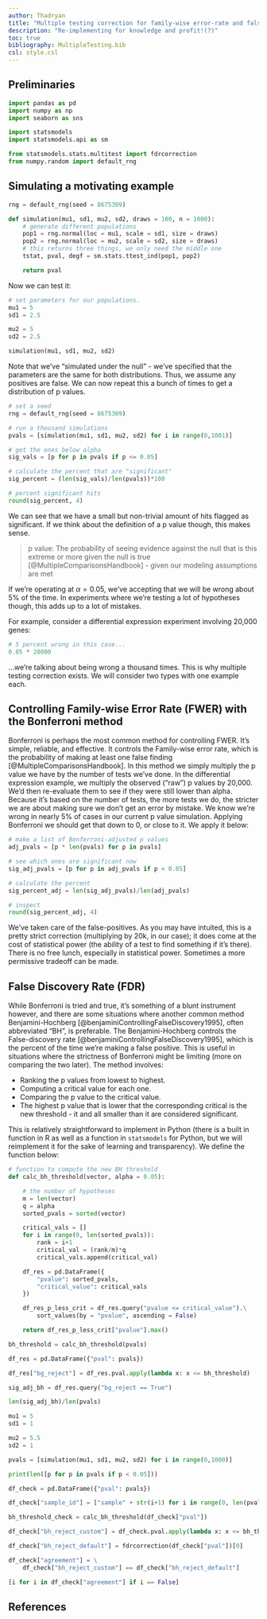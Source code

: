 ```yaml
---
author: Thadryan
title: "Multiple testing correction for family-wise error-rate and false discovery rate"
description: "Re-implementing for knowledge and profit!(?)"
toc: true
bibliography: MultipleTesting.bib
csl: style.csl
---
```


## Preliminaries

```python

import pandas as pd
import numpy as np
import seaborn as sns

import statsmodels
import statsmodels.api as sm

from statsmodels.stats.multitest import fdrcorrection
from numpy.random import default_rng
```

## Simulating a motivating example

```python

rng = default_rng(seed = 8675309)

def simulation(mu1, sd1, mu2, sd2, draws = 100, n = 1000):
    # generate different populations 
    pop1 = rng.normal(loc = mu1, scale = sd1, size = draws)
    pop2 = rng.normal(loc = mu2, scale = sd2, size = draws)
    # this returns three things, we only need the middle one
    tstat, pval, degf = sm.stats.ttest_ind(pop1, pop2)

    return pval
```

Now we can test it:

```python

# set parameters for our populations.
mu1 = 5
sd1 = 2.5

mu2 = 5
sd2 = 2.5

simulation(mu1, sd1, mu2, sd2)
```

Note that we've "simulated under the null" - we've specified that the parameters are the same for both distributions. Thus, we assume any positives are false. We can now repeat this a bunch of times to get a distribution of p values. 

```python

# set a seed
rng = default_rng(seed = 8675309)

# run a thousand simulations
pvals = [simulation(mu1, sd1, mu2, sd2) for i in range(0,1001)]

# get the ones below alpha
sig_vals = [p for p in pvals if p <= 0.05]

# calculate the percent that are "significant"
sig_percent = (len(sig_vals)/len(pvals))*100

# percent significant hits
round(sig_percent, 4)
```

We can see that we have a small but non-trivial amount of hits flagged as significant. If we think about the definition of a p value though, this makes sense. 

> p value: The probability of seeing evidence against the null that is this extreme or more given the null is true [@MultipleComparisonsHandbook] - given our modeling assumptions are met

If we're operating at $\alpha = 0.05$, we've accepting that we will be wrong about 5% of the time. In experiments where we're testing a lot of hypotheses though, this adds up to a lot of mistakes.

For example, consider a differential expression experiment involving 20,000 genes:

```python

# 5 percent wrong in this case...
0.05 * 20000
```

...we're talking about being wrong a thousand times. This is why multiple testing correction exists. We will consider two types with one example each.

## Controlling Family-wise Error Rate (FWER) with the Bonferroni method

Bonferroni is perhaps the most common method for controlling FWER. It's simple, reliable, and effective. It controls the Family-wise error rate, which is the probability of making at least one false finding [@MultipleComparisonsHandbook]. In this method we simply multiply the p value we have by the number of tests we've done. In the differential expression example, we multiply the observed ("raw") p values by 20,000. We'd then re-evaluate them to see if they were still lower than alpha. Because it's based on the number of tests, the more tests we do, the stricter we are about making sure we don't get an error by mistake. We know we're wrong in nearly 5% of cases in our current p value simulation. Applying Bonferroni we should get that down to 0, or close to it. We apply it below: 

```python

# make a list of Bonferroni-adjusted p values
adj_pvals = [p * len(pvals) for p in pvals]

# see which ones are significant now
sig_adj_pvals = [p for p in adj_pvals if p < 0.05]

# calculate the percent
sig_percent_adj = len(sig_adj_pvals)/len(adj_pvals)

# inspect 
round(sig_percent_adj, 4)
```

We've taken care of the false-positives. As you may have intuited, this is a pretty strict correction (multiplying by 20k, in our case); it does come at the cost of statistical power (the ability of a test to find something if it's there). There is no free lunch, especially in statistical power. Sometimes a more permissive tradeoff can be made.

## False Discovery Rate (FDR)

While Bonferroni is tried and true, it's something of a blunt instrument however, and there are some situations where another common method Benjamini-Hochberg [@benjaminiControllingFalseDiscovery1995], often abbreviated "BH", is preferable. The Benjamini-Hochberg controls the False-discovery rate [@benjaminiControllingFalseDiscovery1995], which is the percent of the time we're making a false positive. This is useful in situations where the strictness of Bonferroni might be limiting (more on comparing the two later). The method involves:

  - Ranking the p values from lowest to highest.
  - Computing a critical value for each one.
  - Comparing the p value to the critical value.
  - The highest p value that is lower that the corresponding critical is the new threshold - it and all smaller than it are considered significant.

This is relatively straightforward to implement in Python (there is a built in function in R as well as a function in `statsmodels` for Python, but we will reimplement it for the sake of learning and transparency). We define the function below:

```python

# function to compute the new BH threshold
def calc_bh_threshold(vector, alpha = 0.05):

    # the number of hypotheses
    m = len(vector)
    q = alpha
    sorted_pvals = sorted(vector)

    critical_vals = []
    for i in range(0, len(sorted_pvals)):
        rank = i+1
        critical_val = (rank/m)*q
        critical_vals.append(critical_val)

    df_res = pd.DataFrame({
        "pvalue": sorted_pvals,
        "critical_value": critical_vals
    })

    df_res_p_less_crit = df_res.query("pvalue <= critical_value").\
        sort_values(by = "pvalue", ascending = False)

    return df_res_p_less_crit["pvalue"].max()
```

```python

bh_threshold = calc_bh_threshold(pvals)

df_res = pd.DataFrame({"pval": pvals})

df_res["bg_reject"] = df_res.pval.apply(lambda x: x <= bh_threshold)

sig_adj_bh = df_res.query("bg_reject == True")

len(sig_adj_bh)/len(pvals)
```


```python

mu1 = 5
sd1 = 1

mu2 = 5.5
sd2 = 1

pvals = [simulation(mu1, sd1, mu2, sd2) for i in range(0,1000)]

print(len([p for p in pvals if p < 0.05]))

df_check = pd.DataFrame({"pval": pvals})

df_check["sample_id"] = ["sample" + str(i+1) for i in range(0, len(pvals))]

bh_threshold_check = calc_bh_threshold(df_check["pval"])

df_check["bh_reject_custom"] = df_check.pval.apply(lambda x: x <= bh_threshold_check)

df_check["bh_reject_default"] = fdrcorrection(df_check["pval"])[0]

df_check["agreement"] = \
    df_check["bh_reject_custom"] == df_check["bh_reject_default"]

[i for i in df_check["agreement"] if i == False]
```


## References 